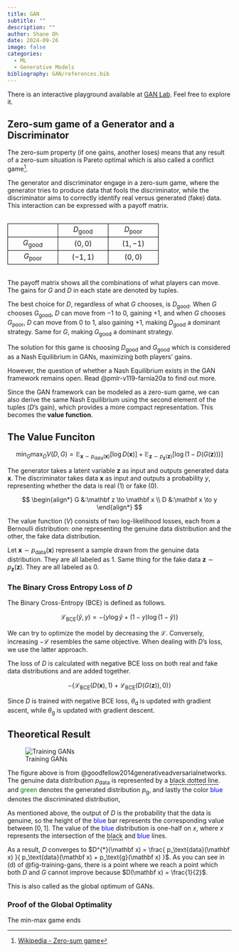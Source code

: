 ---
title: GAN
subtitle: ""
description: ""
author: Shane Oh
date: 2024-09-26
image: false
categories:
  - ML
  - Generative Models
bibliography: GAN/references.bib
---

There is an interactive playground available at [GAN Lab](https://poloclub.github.io/ganlab/). 
Feel free to explore it.

## Zero-sum game of a Generator and a Discriminator

The zero-sum property (if one gains, another loses) means that any result of a zero-sum situation is Pareto optimal
which is also called a conflict game[^wiki-zero-sum-game].

[^wiki-zero-sum-game]: [Wikipedia - Zero-sum game](https://en.wikipedia.org/wiki/Zero-sum_game)

The generator and discriminator engage in a zero-sum game, where the generator 
tries to produce data that fools the discriminator, while the discriminator aims 
to correctly identify real versus generated (fake) data. This interaction can be 
expressed with a payoff matrix.

:::{=html}
<div id="payoff-matrix">
<table>
  <tr>
    <td></td>
    <td>$D_\text{good}$</td>
    <td>$D_\text{poor}$</td>
  </tr>
  <tr>
    <td>$G_\text{good}$</td>
    <td>$( 0, 0)$</td>
    <td>$( 1,-1)$</td>
  </tr>
  <tr>
    <td>$G_\text{poor}$</td>
    <td>$(-1, 1)$</td>
    <td>$( 0, 0)$</td>
  </tr>
</table>
</div>

<style>
#payoff-matrix table {
  margin: 2em auto;
}

#payoff-matrix tr td {
  border: 1px solid black;
}

#payoff-matrix td {
  width: 6em;
  text-align: center;
}
</style>
:::

The payoff matrix shows all the combinations of what players can move.
The gains for $G$ and $D$ in each state are denoted by tuples.

The best choice for $D$, regardless of what $G$ chooses, is $D_\text{good}$.
When $G$ chooses $G_\text{good}$, $D$ can move from $-1$ to $0$, gaining $+1$, 
and when $G$ chooses $G_\text{poor}$, $D$ can move from $0$ to $1$, also gaining 
$+1$, making $D_\text{good}$ a dominant strategy.
Same for $G$, making $G_\text{good}$ a dominant strategy.

The solution for this game is choosing $D_\text{good}$ and $G_\text{good}$
which is considered as a Nash Equilibrium in GANs,
maximizing both players' gains.

However, the question of whether a Nash Equilibrium exists in the GAN framework
remains open. Read @pmlr-v119-farnia20a to find out more.

Since the GAN framework can be modeled as a zero-sum game,
we can also derive the same Nash Equilibrium
using the second element of the tuples ($D$'s gain), 
which provides a more compact representation.
This becomes the **value function**.

## The Value Funciton

$$
\min_G \max_D V(D,G)
= \mathbb E_{\mathbf x \sim p_\text{data}(\mathbf x)}[\log D(\mathbf x)]
+ \mathbb E_{\mathbf z \sim p_\mathbf{z}(\mathbf z)}[\log (1-D(G(\mathbf z)))]
$$

The generator takes a latent variable $\mathbf z$ as input and outputs generated data 
$\mathbf x$. The discriminator takes data $\mathbf x$ as input and outputs a probability 
$y$, representing whether the data is real ($1$) or fake ($0$).

$$
\begin{align*}
G &:\mathbf z \to \mathbf x \\
D &:\mathbf x \to y
\end{align*}
$$

The value function ($V$) consists of two log-likelihood losses, each from a Bernoulli
distribution: one representing the genuine data distribution and the other, the fake
data distribution.

Let $\mathbf{x} \sim p_\text{data}(\mathbf{x})$ represent a sample drawn from the
genuine data distribution. They are all labeled as $1$.
Same thing for the fake data $\mathbf{z} \sim p_\mathbf{z}(\mathbf{z})$.
They are all labeled as $0$.

### The Binary Cross Entropy Loss of $D$
The Binary Cross-Entropy (BCE) is defined as follows.

$$
\mathcal L_\text{BCE}(\hat y, y)
= - \lbrace y \log{\hat y} + (1-y) \log{(1-\hat y)} \rbrace
$$

We can try to optimize the model by decreasing the $\mathcal L$.
Conversely, increasing $-\mathcal L$ resembles the same objective.
When dealing with $D$'s loss, we use the latter approach.

The loss of $D$ is calculated with negative BCE loss on
both real and fake data distributions and are added together.

$$
-\lbrace
    \mathcal L_\text{BCE}(D(\mathbf x), 1)
  + \mathcal L_\text{BCE}(D(G(\mathbf z)), 0)
\rbrace
$$

Since $D$ is trained with negative BCE loss,
$\theta_\text{d}$ is updated with gradient ascent,
while $\theta_\text{g}$ is updated with gradient descent.

## Theoretical Result
![Training GANs](GAN/images/fig-01.jpg){#fig-training-gans}

The figure above is from @goodfellow2014generativeadversarialnetworks. 
The genuine data distribution $p_\text{data}$ is represented by a
<span style="border-bottom: 2px dotted;">black dotted line</span>. 
and <span style="color: green;">green</span> denotes the generated distribution $p_\text{g}$,
and lastly the color <span style="color: blue;">blue</span> denotes the discriminated distribution, 

As mentioned above, the output of $D$ is the probability that the data is genuine, 
so the height of the <span style="color: blue;">blue</span> bar represents the corresponding value between $[0, 1]$.
The value of the <span style="color: blue;">blue</span> distribution is one-half on $x$, 
where $x$ represents the intersection of the <span style="border-bottom: 2px dotted;">black</span> and <span style="color: blue;">blue</span> lines.

As a result, $D$ converges to $D^{*}(\mathbf x) = \frac{ p_\text{data}(\mathbf x) }{ p_\text{data}(\mathbf x) + p_\text{g}(\mathbf x) }$.
As you can see in (d) of @fig-training-gans, there is a point where we reach a point
which both $D$ and $G$ cannot improve because $D(\mathbf x) = \frac{1}{2}$.

This is also called as the global optimum of GANs.

### Proof of the Global Optimality

The min-max game ends